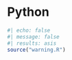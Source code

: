 # Python {#sec-python}

```r
#| echo: false
#| message: false
#| results: asis
source("warning.R")
```
